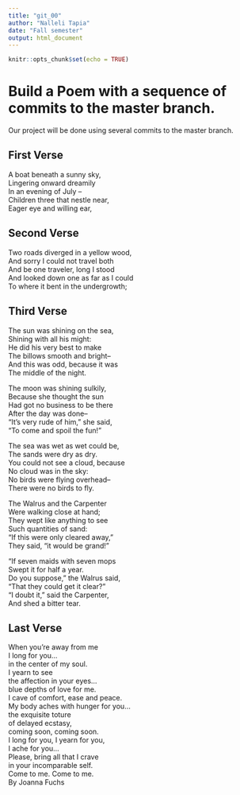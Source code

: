 ---
title: "git_00"
author: "Nalleli Tapia"
date: "Fall semester"
output: html_document
---

```{r setup, include=FALSE}
knitr::opts_chunk$set(echo = TRUE)
```
# Build a Poem with a sequence of commits to the master branch.
Our project will be done using several commits to the master branch.
<!-- Do not modify or change any text in "!--" bracketed areas such as this --- these are instructions to
you, if you change any of this the git program will notice it and compromise your git merging strategy !-->

## First Verse 
<!--Put the first five lines of a poem by Lewis Carrol in this section!-->

A boat beneath a sunny sky,  
Lingering onward dreamily  
In an evening of July --  
Children three that nestle near,  
Eager eye and willing ear,  

## Second Verse
<!--Put the first five lines of a poem by Robert Frost here!-->

Two roads diverged in a yellow wood,  
And sorry I could not travel both  
And be one traveler, long I stood  
And looked down one as far as I could  
To where it bent in the undergrowth;  


## Third Verse
<!--Put the first two verses of The Walrus and the Carpenter here!-->

The sun was shining on the sea,  
Shining with all his might:  
He did his very best to make  
The billows smooth and bright--  
And this was odd, because it was  
The middle of the night.  

The moon was shining sulkily,  
Because she thought the sun  
Had got no business to be there  
After the day was done--  
"It's very rude of him," she said,  
"To come and spoil the fun!"  

The sea was wet as wet could be,  
The sands were dry as dry.  
You could not see a cloud, because  
No cloud was in the sky:  
No birds were flying overhead--  
There were no birds to fly.  

The Walrus and the Carpenter  
Were walking close at hand;  
They wept like anything to see  
Such quantities of sand:  
"If this were only cleared away,"  
They said, "it would be grand!"  

"If seven maids with seven mops  
Swept it for half a year.  
Do you suppose," the Walrus said,  
"That they could get it clear?"  
"I doubt it," said the Carpenter,  
And shed a bitter tear.  

## Last Verse
<!--Put a short poem of your choice 8-20 lines,here!-->

When you're away from me  
I long for you...  
in the center of my soul.  
I yearn to see  
the affection in your eyes...  
blue depths of love for me.  
I cave of comfort, ease and peace.  
My body aches with hunger for you...  
the exquisite toture  
of delayed ecstasy,  
coming soon, coming soon.  
I long for you, I yearn for you,  
I ache for you...  
Please, bring all that I crave  
in your incomparable self.  
Come to me. Come to me.  
By Joanna Fuchs  